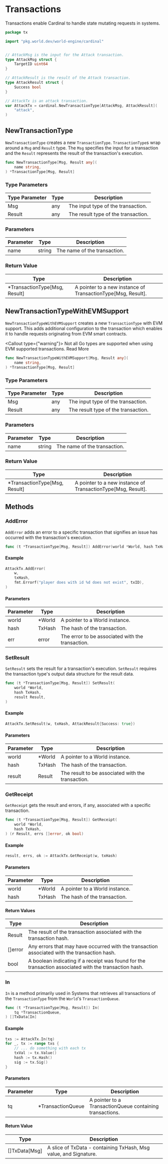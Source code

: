 

# Transactions

Transactions enable Cardinal to handle state mutating requests in systems.

```go
package tx

import "pkg.world.dev/world-engine/cardinal"


// AttackMsg is the input for the Attack transaction.
type AttackMsg struct {
	TargetID uint64
}

// AttackResult is the result of the Attack transaction.
type AttackResult struct {
	Success bool
}

// AttackTx is an attack transaction.
var AttackTx = cardinal.NewTransactionType[AttackMsg, AttackResult](
	"attack",
)
```

## NewTransactionType

`NewTransactionType` creates a new `TransactionType`. `TransactionType`s wrap around a `Msg` and `Result` type. The `Msg` specifies the input for a transaction and the `Result` represents the result of the transaction's execution.

```go
func NewTransactionType[Msg, Result any](
	name string,
) *TransactionType[Msg, Result]
```

### Type Parameters

| Type Parameter | Type | Description                                     |
|----------------|------|-------------------------------------------------|
| Msg             | any  | The input type of the transaction.              |
| Result            | any  | The result type of the transaction.             |


### Parameters

| Parameter | Type                                  | Description                                         |
|-----------|---------------------------------------|-----------------------------------------------------|
| name      | string                                | The name of the transaction.|

### Return Value

| Type                 | Description                                       |
|----------------------|---------------------------------------------------|
| *TransactionType[Msg, Result]    | A pointer to a new instance of TransactionType[Msg, Result].  |

## NewTransactionTypeWithEVMSupport

`NewTransactionTypeWithEVMSupport` creates a new `TransactionType` with EVM support. This adds additional configuration to the transaction which enables it to handle requests originating from EVM smart contracts.

<Callout type={"warning"}>
    Not all Go types are supported when using EVM supported transactions. <Link href="/docs/pages/cardinal/API-Reference/evm-support">Read More</Link>
</Callout>

```go
func NewTransactionTypeWithEVMSupport[Msg, Result any](
	name string,
) *TransactionType[Msg, Result]
```

### Type Parameters

| Type Parameter | Type | Description                                     |
|----------------|------|-------------------------------------------------|
| Msg             | any  | The input type of the transaction.              |
| Result            | any  | The result type of the transaction.             |


### Parameters

| Parameter | Type                                  | Description                                         |
|-----------|---------------------------------------|-----------------------------------------------------|
| name      | string                                | The name of the transaction. |

### Return Value

| Type                 | Description                                       |
|----------------------|---------------------------------------------------|
| *TransactionType[Msg, Result]    | A pointer to a new instance of TransactionType[Msg, Result].  |

## Methods

### AddError

`AddError` adds an error to a specific transaction that signifies an issue has occurred with the transaction's execution.

```go
func (t *TransactionType[Msg, Result]) AddError(world *World, hash TxHash, err error)
```

#### Example

```go
AttackTx.AddError(
	w,
	txHash,
	fmt.Errorf("player does with id %d does not exist", txID),
)
```

#### Parameters

| Parameter   | Type                 | Description                                           |
|-------------|----------------------|-------------------------------------------------------|
| world       | *World               | A pointer to a World instance.  |
| hash        | TxHash             | The hash of the transaction.         |
| err         | error                | The error to be associated with the transaction.     |

### SetResult

`SetResult` sets the result for a transaction's execution. `SetResult` requires the transaction type's output data structure for the result data.

```go
func (t *TransactionType[Msg, Result]) SetResult(
	world *World,
	hash TxHash,
	result Result,
)
```

#### Example

```go
AttackTx.SetResult(w, txHash, AttackResult{Success: true})
```

#### Parameters

| Parameter   | Type                 | Description                                           |
|-------------|----------------------|-------------------------------------------------------|
| world       | *World               | A pointer to a World instance.  |
| hash        | TxHash               | The hash of the transaction.       |
| result      | Result               | The result to be associated with the transaction.    |


### GetReceipt

`GetReceipt` gets the result and errors, if any, associated with a specific transaction.

```go
func (t *TransactionType[Msg, Result]) GetReceipt(
	world *World,
	hash TxHash,
) (r Result, errs []error, ok bool)
```

#### Example
```go
result, errs, ok := AttackTx.GetReceipt(w, txHash)
```

#### Parameters

| Parameter   | Type                 | Description                                         |
|-------------|----------------------|-----------------------------------------------------|
| world       | *World               | A pointer to a World instance.  |
| hash          | TxHash    | The hash of the transaction.    |

#### Return Values

| Type        | Description                                                     |
|--------------------|-----------------------------------------------------------------|
| Result              | The result of the transaction associated with the transaction hash.  |
| []error               | Any errors that may have occurred with the transaction associated with the transaction hash.         |
| bool                 | A boolean indicating if a receipt was found for the transaction associated with the transaction hash.  |

### In

`In` is a method primarily used in Systems that retrieves all transactions of the `TransactionType` from the `World`'s `TransactionQueue`.

```go
func (t *TransactionType[Msg, Result]) In(
	tq *TransactionQueue,
) []TxData[In]
```

#### Example

```go
txs := AttackTx.In(tq)
for _, tx := range txs {
	// ... do something with each tx
	txVal := tx.Value()
	hash := tx.Hash()
	sig := tx.Sig()
}
```

#### Parameters

| Parameter   | Type                 | Description                                           |
|-------------|----------------------|-------------------------------------------------------|
| tq          | *TransactionQueue    | A pointer to a TransactionQueue containing transactions. |


#### Return Value

| Type        | Description                                                     |
|--------------------|-----------------------------------------------------------------|
| []TxData[Msg]       | A slice of TxData - containing TxHash, Msg value, and Signature.|
